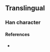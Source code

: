 {{character info/new}}
==Translingual==

===Han character===
{{Han char|rn=91|rad=片|as=11|sn=15|four=|canj=LLILB,LNILB|ids=⿰片庸}}

====References====
* {{Han ref|kx=0694.191|hdz=32020.071|uh=7257|ud=29271}}
